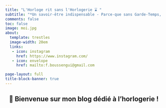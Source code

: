 ```yaml
---
title: "L'Horloge rit sans l'Horlogerie ⌛ "
subtitle: "*Un savoir-être indispensable - Parce-que sans Garde-Temps, la notion de Temps n'existe pas.*"
comments: false
toc: false 
image: moi.jpg 
about:
  template: trestles
  image-width: 20em
  links: 
   - icon: instagram
     href: https://www.instagram.com/
   - icon: envelope
     href: mailto:f.boussengui@gmail.com

page-layout: full
title-block-banner: true
---
```


::: {style="text-align:center;"}
## [👋]{.wave} Bienvenue sur mon blog dédié à l'horlogerie !

<iconify-icon icon="flag:ga-4x3"></iconify-icon>

:::